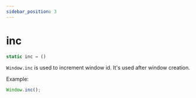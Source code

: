 ```yaml
---
sidebar_position: 3
---
```

# inc

```js
static inc = ()
```

`Window.inc` is used to increment window id. It's used after window creation.

Example:
```js
Window.inc();
```